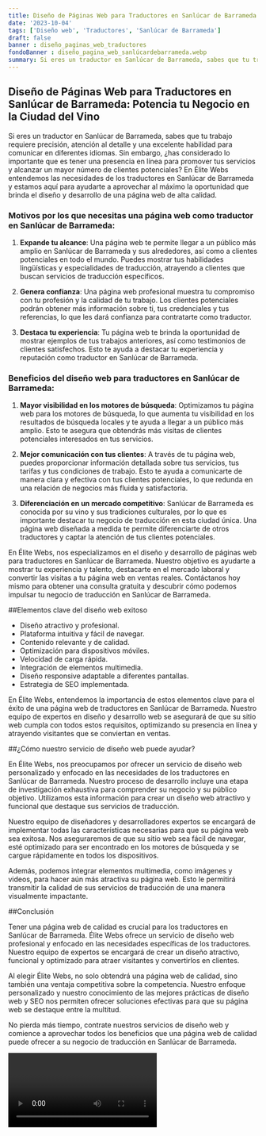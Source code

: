 ```yaml
---
title: Diseño de Páginas Web para Traductores en Sanlúcar de Barrameda
date: '2023-10-04'
tags: ['Diseño web', 'Traductores', 'Sanlúcar de Barrameda']
draft: false
banner : diseño_paginas_web_traductores
fondoBanner : diseño_pagina_web_sanlúcardebarrameda.webp
summary: Si eres un traductor en Sanlúcar de Barrameda, sabes que tu trabajo requiere precisión, atención al detalle y una excelente habilidad para comunicar en diferentes idiomas. Sin embargo, ¿has considerado lo importante que es tener una presencia en línea para promover tus servicios y alcanzar un mayor número de clientes potenciales? En Élite Webs entendemos las necesidades de los traductores en Sanlúcar de Barrameda y estamos aquí para ayudarte a aprovechar al máximo la oportunidad que brinda el diseño y desarrollo de una página web de alta calidad.
---
```


## Diseño de Páginas Web para Traductores en Sanlúcar de Barrameda: Potencia tu Negocio en la Ciudad del Vino

Si eres un traductor en Sanlúcar de Barrameda, sabes que tu trabajo requiere precisión, atención al detalle y una excelente habilidad para comunicar en diferentes idiomas. Sin embargo, ¿has considerado lo importante que es tener una presencia en línea para promover tus servicios y alcanzar un mayor número de clientes potenciales? En Élite Webs entendemos las necesidades de los traductores en Sanlúcar de Barrameda y estamos aquí para ayudarte a aprovechar al máximo la oportunidad que brinda el diseño y desarrollo de una página web de alta calidad.

### Motivos por los que necesitas una página web como traductor en Sanlúcar de Barrameda:

1. **Expande tu alcance**: Una página web te permite llegar a un público más amplio en Sanlúcar de Barrameda y sus alrededores, así como a clientes potenciales en todo el mundo. Puedes mostrar tus habilidades lingüísticas y especialidades de traducción, atrayendo a clientes que buscan servicios de traducción específicos.

2. **Genera confianza**: Una página web profesional muestra tu compromiso con tu profesión y la calidad de tu trabajo. Los clientes potenciales podrán obtener más información sobre ti, tus credenciales y tus referencias, lo que les dará confianza para contratarte como traductor.

3. **Destaca tu experiencia**: Tu página web te brinda la oportunidad de mostrar ejemplos de tus trabajos anteriores, así como testimonios de clientes satisfechos. Esto te ayuda a destacar tu experiencia y reputación como traductor en Sanlúcar de Barrameda.

### Beneficios del diseño web para traductores en Sanlúcar de Barrameda:

1. **Mayor visibilidad en los motores de búsqueda**: Optimizamos tu página web para los motores de búsqueda, lo que aumenta tu visibilidad en los resultados de búsqueda locales y te ayuda a llegar a un público más amplio. Esto te asegura que obtendrás más visitas de clientes potenciales interesados en tus servicios.

2. **Mejor comunicación con tus clientes**: A través de tu página web, puedes proporcionar información detallada sobre tus servicios, tus tarifas y tus condiciones de trabajo. Esto te ayuda a comunicarte de manera clara y efectiva con tus clientes potenciales, lo que redunda en una relación de negocios más fluida y satisfactoria.

3. **Diferenciación en un mercado competitivo**: Sanlúcar de Barrameda es conocida por su vino y sus tradiciones culturales, por lo que es importante destacar tu negocio de traducción en esta ciudad única. Una página web diseñada a medida te permite diferenciarte de otros traductores y captar la atención de tus clientes potenciales.

En Élite Webs, nos especializamos en el diseño y desarrollo de páginas web para traductores en Sanlúcar de Barrameda. Nuestro objetivo es ayudarte a mostrar tu experiencia y talento, destacarte en el mercado laboral y convertir las visitas a tu página web en ventas reales. Contáctanos hoy mismo para obtener una consulta gratuita y descubrir cómo podemos impulsar tu negocio de traducción en Sanlúcar de Barrameda.

<GifSeo />

<Cta />

##Elementos clave del diseño web exitoso

- Diseño atractivo y profesional.
- Plataforma intuitiva y fácil de navegar.
- Contenido relevante y de calidad.
- Optimización para dispositivos móviles.
- Velocidad de carga rápida.
- Integración de elementos multimedia.
- Diseño responsive adaptable a diferentes pantallas.
- Estrategia de SEO implementada.

En Élite Webs, entendemos la importancia de estos elementos clave para el éxito de una página web de traductores en Sanlúcar de Barrameda. Nuestro equipo de expertos en diseño y desarrollo web se asegurará de que su sitio web cumpla con todos estos requisitos, optimizando su presencia en línea y atrayendo visitantes que se conviertan en ventas.

##¿Cómo nuestro servicio de diseño web puede ayudar?

En Élite Webs, nos preocupamos por ofrecer un servicio de diseño web personalizado y enfocado en las necesidades de los traductores en Sanlúcar de Barrameda. Nuestro proceso de desarrollo incluye una etapa de investigación exhaustiva para comprender su negocio y su público objetivo. Utilizamos esta información para crear un diseño web atractivo y funcional que destaque sus servicios de traducción.

Nuestro equipo de diseñadores y desarrolladores expertos se encargará de implementar todas las características necesarias para que su página web sea exitosa. Nos aseguraremos de que su sitio web sea fácil de navegar, esté optimizado para ser encontrado en los motores de búsqueda y se cargue rápidamente en todos los dispositivos.

Además, podemos integrar elementos multimedia, como imágenes y videos, para hacer aún más atractiva su página web. Esto le permitirá transmitir la calidad de sus servicios de traducción de una manera visualmente impactante.

##Conclusión

Tener una página web de calidad es crucial para los traductores en Sanlúcar de Barrameda. Élite Webs ofrece un servicio de diseño web profesional y enfocado en las necesidades específicas de los traductores. Nuestro equipo de expertos se encargará de crear un diseño atractivo, funcional y optimizado para atraer visitantes y convertirlos en clientes.

Al elegir Élite Webs, no solo obtendrá una página web de calidad, sino también una ventaja competitiva sobre la competencia. Nuestro enfoque personalizado y nuestro conocimiento de las mejores prácticas de diseño web y SEO nos permiten ofrecer soluciones efectivas para que su página web se destaque entre la multitud.

No pierda más tiempo, contrate nuestros servicios de diseño web y comience a aprovechar todos los beneficios que una página web de calidad puede ofrecer a su negocio de traducción en Sanlúcar de Barrameda.

<Video />

<CtaBot job='Traductores' city='Sanlúcar de Barrameda'/>

<Gmaps query='Sanlúcar de Barrameda+españa+maps' />
